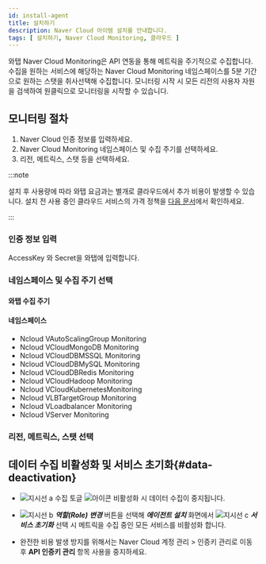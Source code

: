 ```yaml
---
id: install-agent
title: 설치하기
description: Naver Cloud 아이템 설치를 안내합니다.
tags: [ 설치하기, Naver Cloud Monitoring, 클라우드 ]
---
```



와탭 Naver Cloud Monitoring은 API 연동을 통해 메트릭을 주기적으로 수집합니다. 수집을 원하는 서비스에 해당하는 Naver Cloud Monitoring 네임스페이스를 5분 기간으로 원하는 스탯을 취사선택해 수집합니다. 모니터링 시작 시 모든 리전의 사용자 자원을 검색하여 원클릭으로 모니터링을 시작할 수 있습니다. 


<Createprojectcloud />

## 모니터링 절차

1. Naver Cloud 인증 정보를 입력하세요.
1. Naver Cloud Monitoring 네임스페이스 및 수집 주기를 선택하세요.
1. 리전, 메트릭스, 스탯 등을 선택하세요.

:::note

설치 후 사용량에 따라 와탭 요금과는 별개로 클라우드에서 추가 비용이 발생할 수 있습니다. 설치 전 사용 중인 클라우드 서비스의 가격 정책을 [다음 문서](https://www.ncloud.com/charge/price)에서 확인하세요.

:::

### 인증 정보 입력

AccessKey 와 Secret을 와탭에 입력합니다.

<ImgLang img='whatap_ncloud_auth_dialog.png' desc='NCloud Monitoring - Authentification' />

### 네임스페이스 및 수집 주기 선택


<Namespacecollect /> 

#### 와탭 수집 주기


<Collectingperiod />

#### 네임스페이스

* Ncloud VAutoScalingGroup Monitoring
* Ncloud VCloudMongoDB Monitoring
* Ncloud VCloudDBMSSQL Monitoring
* Ncloud VCloudDBMySQL Monitoring
* Ncloud VCloudDBRedis Monitoring
* Ncloud VCloudHadoop Monitoring
* Ncloud VCloudKubernetesMonitoring
* Ncloud VLBTargetGroup Monitoring
* Ncloud VLoadbalancer Monitoring
* Ncloud VServer Monitoring

### 리전, 메트릭스, 스탯 선택


<Regionmetricstats />

<ImgLang img='ncloud_region_dialog.png' desc='Ncloud Monitoring - ResourceGroup, Metric, Stats' />

## 데이터 수집 비활성화 및 서비스 초기화{#data-deactivation}

<ImgLang img='cloud-deact.png' desc='비활성화 및 서비스 초기화 sc' />

* ![지시선 a](/img/char-a.svg) 수집 토글 ![아이콘](/img/ic-toggle-off.svg) 비활성화 시 데이터 수집이 중지됩니다.

* ![지시선 b](/img/char-b.svg) ***역할(Role) 변경*** 버튼을 선택해 ***에이전트 설치*** 화면에서 ![지시선 c](/img/char-c.svg) ***서비스 초기화*** 선택 시 메트릭을 수집 중인 모든 서비스를 비활성화 합니다.

* 완전한 비용 발생 방지를 위해서는 Naver Cloud 계정 관리 > 인증키 관리로 이동 후 **API 인증키 관리** 항목 사용을 중지하세요.